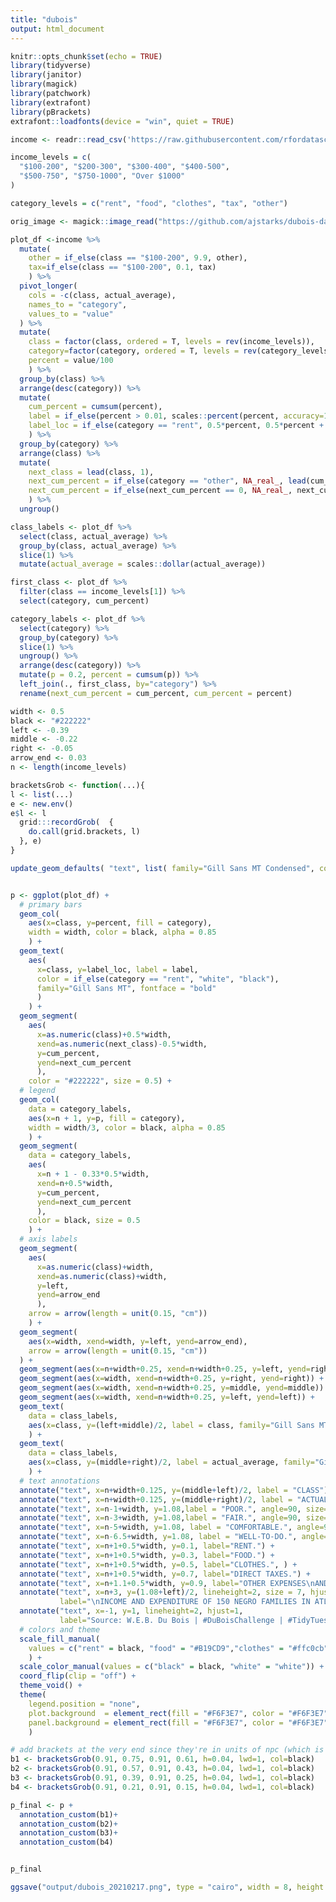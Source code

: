 ```yaml
---
title: "dubois"
output: html_document
---
```


```r
knitr::opts_chunk$set(echo = TRUE)
library(tidyverse)
library(janitor)
library(magick)
library(patchwork)
library(extrafont)
library(pBrackets)
extrafont::loadfonts(device = "win", quiet = TRUE)

income <- readr::read_csv('https://raw.githubusercontent.com/rfordatascience/tidytuesday/master/data/2021/2021-02-16/income.csv') %>% clean_names()

income_levels = c(
  "$100-200", "$200-300", "$300-400", "$400-500", 
  "$500-750", "$750-1000", "Over $1000"
)

category_levels = c("rent", "food", "clothes", "tax", "other")

orig_image <- magick::image_read("https://github.com/ajstarks/dubois-data-portraits/blob/master/challenge/challenge05/original-plate-31.jpg")

```

```r
plot_df <-income %>%
  mutate(
    other = if_else(class == "$100-200", 9.9, other), 
    tax=if_else(class == "$100-200", 0.1, tax)
    ) %>%
  pivot_longer(
    cols = -c(class, actual_average), 
    names_to = "category", 
    values_to = "value"
  ) %>%
  mutate(
    class = factor(class, ordered = T, levels = rev(income_levels)), 
    category=factor(category, ordered = T, levels = rev(category_levels)), 
    percent = value/100
    ) %>%
  group_by(class) %>%
  arrange(desc(category)) %>%
  mutate(
    cum_percent = cumsum(percent),
    label = if_else(percent > 0.01, scales::percent(percent, accuracy=1), ""), 
    label_loc = if_else(category == "rent", 0.5*percent, 0.5*percent + lag(cum_percent, 1))
    ) %>%
  group_by(category) %>%
  arrange(class) %>%
  mutate(
    next_class = lead(class, 1),
    next_cum_percent = if_else(category == "other", NA_real_, lead(cum_percent, 1)),
    next_cum_percent = if_else(next_cum_percent == 0, NA_real_, next_cum_percent)
    ) %>%
  ungroup()

class_labels <- plot_df %>% 
  select(class, actual_average) %>%
  group_by(class, actual_average) %>% 
  slice(1) %>%
  mutate(actual_average = scales::dollar(actual_average))

first_class <- plot_df %>% 
  filter(class == income_levels[1]) %>% 
  select(category, cum_percent)

category_labels <- plot_df %>% 
  select(category) %>%
  group_by(category) %>% 
  slice(1) %>%
  ungroup() %>%
  arrange(desc(category)) %>%
  mutate(p = 0.2, percent = cumsum(p)) %>%
  left_join(., first_class, by="category") %>%
  rename(next_cum_percent = cum_percent, cum_percent = percent)
```

```r
width <- 0.5
black <- "#222222"
left <- -0.39
middle <- -0.22
right <- -0.05
arrow_end <- 0.03
n <- length(income_levels) 

bracketsGrob <- function(...){
l <- list(...)
e <- new.env()
e$l <- l
  grid:::recordGrob(  {
    do.call(grid.brackets, l)
  }, e)
}

update_geom_defaults( "text", list( family="Gill Sans MT Condensed", color = black))


p <- ggplot(plot_df) + 
  # primary bars
  geom_col(
    aes(x=class, y=percent, fill = category),
    width = width, color = black, alpha = 0.85
    ) + 
  geom_text(
    aes(
      x=class, y=label_loc, label = label,
      color = if_else(category == "rent", "white", "black"), 
      family="Gill Sans MT", fontface = "bold"
      )
    ) + 
  geom_segment(
    aes(
      x=as.numeric(class)+0.5*width, 
      xend=as.numeric(next_class)-0.5*width, 
      y=cum_percent, 
      yend=next_cum_percent
      ), 
    color = "#222222", size = 0.5) +
  # legend
  geom_col(
    data = category_labels, 
    aes(x=n + 1, y=p, fill = category),
    width = width/3, color = black, alpha = 0.85
    ) + 
  geom_segment(
    data = category_labels,
    aes(
      x=n + 1 - 0.33*0.5*width, 
      xend=n+0.5*width, 
      y=cum_percent, 
      yend=next_cum_percent
      ), 
    color = black, size = 0.5
    ) +
  # axis labels
  geom_segment(
    aes(
      x=as.numeric(class)+width, 
      xend=as.numeric(class)+width, 
      y=left, 
      yend=arrow_end
      ),
    arrow = arrow(length = unit(0.15, "cm"))
    ) + 
  geom_segment( 
    aes(x=width, xend=width, y=left, yend=arrow_end),
    arrow = arrow(length = unit(0.15, "cm"))
  ) + 
  geom_segment(aes(x=n+width+0.25, xend=n+width+0.25, y=left, yend=right)) + 
  geom_segment(aes(x=width, xend=n+width+0.25, y=right, yend=right)) + 
  geom_segment(aes(x=width, xend=n+width+0.25, y=middle, yend=middle)) +
  geom_segment(aes(x=width, xend=n+width+0.25, y=left, yend=left)) +
  geom_text(
    data = class_labels, 
    aes(x=class, y=(left+middle)/2, label = class, family="Gill Sans MT")
    ) + 
  geom_text(
    data = class_labels, 
    aes(x=class, y=(middle+right)/2, label = actual_average, family="Gill Sans MT")
    ) + 
  # text annotations
  annotate("text", x=n+width+0.125, y=(middle+left)/2, label = "CLASS") + 
  annotate("text", x=n+width+0.125, y=(middle+right)/2, label = "ACTUAL AVERAGE") + 
  annotate("text", x=n-1+width, y=1.08,label = "POOR.", angle=90, size=4.5) + 
  annotate("text", x=n-3+width, y=1.08,label = "FAIR.", angle=90, size=4.5) +
  annotate("text", x=n-5+width, y=1.08, label = "COMFORTABLE.", angle=90, size=4.5) +
  annotate("text", x=n-6.5+width, y=1.08, label = "WELL-TO-DO.", angle=90, size=4.5) +
  annotate("text", x=n+1+0.5*width, y=0.1, label="RENT.") + 
  annotate("text", x=n+1+0.5*width, y=0.3, label="FOOD.") +
  annotate("text", x=n+1+0.5*width, y=0.5, label="CLOTHES.", ) +
  annotate("text", x=n+1+0.5*width, y=0.7, label="DIRECT TAXES.") +
  annotate("text", x=n+1.1+0.5*width, y=0.9, label="OTHER EXPENSES\nAND SAVINGS.", lineheight=0.8) +
  annotate("text", x=n+3, y=(1.08+left)/2, lineheight=2, size = 7, hjust = 0.5,
           label="\nINCOME AND EXPENDITURE OF 150 NEGRO FAMILIES IN ATLANTA, GA., U.S.A.") + 
  annotate("text", x=-1, y=1, lineheight=2, hjust=1,
           label="Source: W.E.B. Du Bois | #DuBoisChallenge | #TidyTuesday | @marisalyn\n") +
  # colors and theme
  scale_fill_manual(
    values = c("rent" = black, "food" = "#B19CD9","clothes" = "#ffc0cb", "tax"  = "#A1A1A1", "other" = "#E9E9E9")
    ) + 
  scale_color_manual(values = c("black" = black, "white" = "white")) + 
  coord_flip(clip = "off") + 
  theme_void() +
  theme(
    legend.position = "none", 
    plot.background  = element_rect(fill = "#F6F3E7", color = "#F6F3E7", inherit.blank = FALSE),
    panel.background = element_rect(fill = "#F6F3E7", color = "#F6F3E7", inherit.blank = FALSE)
    )

# add brackets at the very end since they're in units of npc (which is annoying!)
b1 <- bracketsGrob(0.91, 0.75, 0.91, 0.61, h=0.04, lwd=1, col=black)
b2 <- bracketsGrob(0.91, 0.57, 0.91, 0.43, h=0.04, lwd=1, col=black)
b3 <- bracketsGrob(0.91, 0.39, 0.91, 0.25, h=0.04, lwd=1, col=black)
b4 <- bracketsGrob(0.91, 0.21, 0.91, 0.15, h=0.04, lwd=1, col=black)

p_final <- p + 
  annotation_custom(b1)+ 
  annotation_custom(b2)+ 
  annotation_custom(b3)+
  annotation_custom(b4) 


p_final

ggsave("output/dubois_20210217.png", type = "cairo", width = 8, height = 6.5)
```




